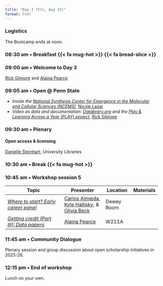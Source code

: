 ```yaml
---
title: "Day 3 (Fri, Aug 15)"
format: html
---
```


::: {.callout-important}
### Logistics
The Bootcamp ends at noon.
:::

### 08:30 am • Breakfast {{< fa mug-hot >}} {{< fa bread-slice >}} {-}

### 09:00 am • Welcome to Day 3 {-}

[Rick Gilmore](directors.qmd#rick-gilmore) and [Alaina Pearce](directors.qmd#alaina-pearce)

### 09:05 am • Open @ Penn State

- *Inside the [National Synthesis Center for Emergence in the Molecular and Cellular Sciences (NCEMS)](https://ncems.psu.edu)*, [Nicole Lazar](program-committee.qmd#nicole-lazar)
- *Video as data and documentation: [Databrary.org](https://databrary.org) and the [Play & Learning Across a Year (PLAY) project](https://play-project.org)*, [Rick Gilmore](directors.qmd#rick-gilmore)

### 09:30 am • Plenary {-}

#### Open access & licensing

[Danielle Steinhart](presenters.qmd#danielle-steinhart), University Libraries

### 10:30 am • Break {{< fa mug-hot >}} {-}

### 10:45 am • Workshop session 5 {- #day_3_am_session_5}

| Topic | Presenter | Location | Materials |
|--------------|----------|-------|------|
| [*Where to start? Early career panel*](sessions.qmd#where-to-start-open-science-for-early-career-researchers) | [Carlos Almeida](program-committee.qmd#carlos-freitas-almeida), [Kyle Hallisky](presenters.qmd#kyle-hallisky), & [Olivia Beck](presenters.qmd#olivia-beck) | Dewey Room |  |
| [*Getting credit (Part III): Data papers*](#getting-credit-for-sharing-your-data-part-iii-data-papers) | [Alaina Pearce](directors.qmd#alaina-pearce) | W211A |  |

### 11:45 am • Community Dialogue {-}

Plenary session and group discussion about open scholarship initiatives in 2025-26.

### 12:15 pm • End of workshop  {-}

Lunch on your own.
